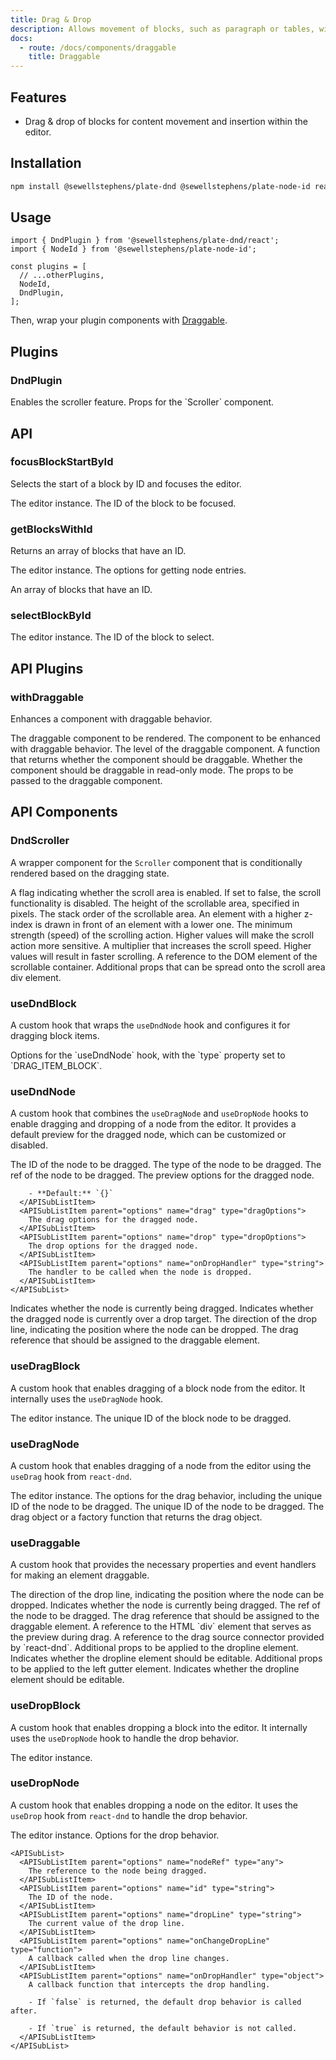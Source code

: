 ```yaml
---
title: Drag & Drop
description: Allows movement of blocks, such as paragraph or tables, within the editor.
docs:
  - route: /docs/components/draggable
    title: Draggable
---
```


<ComponentPreview name="playground-demo" id="dnd" />

<PackageInfo>

## Features

- Drag & drop of blocks for content movement and insertion within the editor.

</PackageInfo>

## Installation

```bash
npm install @sewellstephens/plate-dnd @sewellstephens/plate-node-id react-dnd react-dnd-html5-backend
```

## Usage

```tsx
import { DndPlugin } from '@sewellstephens/plate-dnd/react';
import { NodeId } from '@sewellstephens/plate-node-id';

const plugins = [
  // ...otherPlugins,
  NodeId,
  DndPlugin,
];
```

Then, wrap your plugin components with [Draggable](/docs/components/draggable).

## Plugins

### DndPlugin

<APIOptions>
<APIItem name="enableScroller" type="boolean" optional>
Enables the scroller feature.

</APIItem>
<APIItem name="scrollerProps" type="Partial<ScrollerProps>" optional>
Props for the `Scroller` component.

</APIItem>
</APIOptions>

## API

### focusBlockStartById

Selects the start of a block by ID and focuses the editor.

<APIParameters>
  <APIItem name="editor" type="LateEditor">
    The editor instance.
  </APIItem>
  <APIItem name="id" type="string">
    The ID of the block to be focused.
  </APIItem>
</APIParameters>

### getBlocksWithId

Returns an array of blocks that have an ID.

<APIParameters>
  <APIItem name="editor" type="LateEditor">
    The editor instance.
  </APIItem>
  <APIItem name="options" type="GetNodeEntriesOptions">
    The options for getting node entries.
  </APIItem>
</APIParameters>

<APIReturns>

<APIItem type="NodeEntry[]">

An array of blocks that have an ID.

</APIItem>

</APIReturns>

### selectBlockById

<APIParameters>
  <APIItem name="editor" type="LateEditor">
    The editor instance.
  </APIItem>
  <APIItem name="id" type="string">
    The ID of the block to select.
  </APIItem>
</APIParameters>

## API Plugins

### withDraggable

Enhances a component with draggable behavior.

<APIParameters>
  <APIItem name="Draggable" type="React.FC">
    The draggable component to be rendered.
  </APIItem>
  <APIItem name="Component" type="React.FC">
    The component to be enhanced with draggable behavior.
  </APIItem>
  <APIItem name="options" type="WithDraggableOptions" optional>
    <APISubList>
      <APISubListItem
        parent="options"
        name="level"
        type="number | null"
        optional
      >
        The level of the draggable component.
      </APISubListItem>
      <APISubListItem
        parent="options"
        name="filter"
        type="(editor: LateEditor, path: Path) => boolean"
        optional
      >
        A function that returns whether the component should be draggable.
      </APISubListItem>
      <APISubListItem
        parent="options"
        name="allowReadOnly"
        type="boolean"
        optional
      >
        Whether the component should be draggable in read-only mode.
      </APISubListItem>
      <APISubListItem parent="options" name="draggableProps" type="T" optional>
        The props to be passed to the draggable component.
      </APISubListItem>
    </APISubList>
  </APIItem>
</APIParameters>

## API Components

### DndScroller

A wrapper component for the `Scroller` component that is conditionally rendered based on the dragging state.

<APIState>
  <APIItem name="enabled" type="boolean">
    A flag indicating whether the scroll area is enabled. If set to false, the
    scroll functionality is disabled.
  </APIItem>
  <APIItem name="height" type="number">
    The height of the scrollable area, specified in pixels.
  </APIItem>
  <APIItem name="zIndex" type="number">
    The stack order of the scrollable area. An element with a higher z-index is
    drawn in front of an element with a lower one.
  </APIItem>
  <APIItem name="minStrength" type="number">
    The minimum strength (speed) of the scrolling action. Higher values will
    make the scroll action more sensitive.
  </APIItem>
  <APIItem name="strengthMultiplier" type="number">
    A multiplier that increases the scroll speed. Higher values will result in
    faster scrolling.
  </APIItem>
  <APIItem name="containerRef" type="RefObject&lt;any&gt;">
    A reference to the DOM element of the scrollable container.
  </APIItem>
  <APIItem name="scrollAreaProps" type="HTMLAttributes&lt;HTMLDivElement&gt;">
    Additional props that can be spread onto the scroll area div element.
  </APIItem>
</APIState>

### useDndBlock

A custom hook that wraps the `useDndNode` hook and configures it for dragging block items.

<APIParameters>
  <APIItem name="options" type="WithPartial<UseDndNodeOptions, 'type'>">
    Options for the `useDndNode` hook, with the `type` property set to
    `DRAG_ITEM_BLOCK`.
  </APIItem>
</APIParameters>

### useDndNode

A custom hook that combines the `useDragNode` and `useDropNode` hooks to enable dragging and dropping of a node from the editor. It provides a default preview for the dragged node, which can be customized or disabled.

<APIParameters>
  <APIItem name="options" type="UseDndNodeOptions">
    <APISubList>
      <APISubListItem parent="options" name="id" type="string">
        The ID of the node to be dragged.
      </APISubListItem>
      <APISubListItem parent="options" name="type" type="string">
        The type of the node to be dragged.
      </APISubListItem>
      <APISubListItem parent="options" name="nodeRef" type="any">
        The ref of the node to be dragged.
      </APISubListItem>
      <APISubListItem parent="options" name="preview" type="previewOptions">
        The preview options for the dragged node.

        - **Default:** `{}`
      </APISubListItem>
      <APISubListItem parent="options" name="drag" type="dragOptions">
        The drag options for the dragged node.
      </APISubListItem>
      <APISubListItem parent="options" name="drop" type="dropOptions">
        The drop options for the dragged node.
      </APISubListItem>
      <APISubListItem parent="options" name="onDropHandler" type="string">
        The handler to be called when the node is dropped.
      </APISubListItem>
    </APISubList>

  </APIItem>
</APIParameters>

<APIReturns>

<APIItem name="isDragging" type="boolean">
  Indicates whether the node is currently being dragged.
</APIItem>
<APIItem name="isOver" type="boolean">
  Indicates whether the dragged node is currently over a drop target.
</APIItem>
<APIItem name="dropLine" type="'' | 'top' | 'bottom'">
  The direction of the drop line, indicating the position where the node can be
  dropped.
</APIItem>
<APIItem name="dragRef" type="ConnectDragSource">
  The drag reference that should be assigned to the draggable element.
</APIItem>

</APIReturns>

### useDragBlock

A custom hook that enables dragging of a block node from the editor. It internally uses the `useDragNode` hook.

<APIParameters>
  <APIItem name="editor" type="LateEditor">
    The editor instance.
  </APIItem>
  <APIItem name="id" type="string">
    The unique ID of the block node to be dragged.
  </APIItem>
</APIParameters>

### useDragNode

A custom hook that enables dragging of a node from the editor using the `useDrag` hook from `react-dnd`.

<APIParameters>
  <APIItem name="editor" type="LateEditor">
    The editor instance.
  </APIItem>
  <APIItem name="options" type="UseDragNodeOptions">
    The options for the drag behavior, including the unique ID of the node to be
    dragged.
    <APISubList>
      <APISubListItem parent="options" name="id" type="string">
        The unique ID of the node to be dragged.
      </APISubListItem>
      <APISubListItem
        parent="options"
        name="item"
        type="DragObject | DragObjectFactory<DragObject>"
        optional
      >
        The drag object or a factory function that returns the drag object.
      </APISubListItem>
    </APISubList>
  </APIItem>
</APIParameters>

### useDraggable

A custom hook that provides the necessary properties and event handlers for making an element draggable.

<APIState>
  <APIItem name="DropLine" type="'' | 'top' | 'bottom'">
    The direction of the drop line, indicating the position where the node can
    be dropped.
  </APIItem>
  <APIItem name="isDragging" type="boolean">
    Indicates whether the node is currently being dragged.
  </APIItem>
  <APIItem name="nodeRef" type="React.RefObject">
    The ref of the node to be dragged.
  </APIItem>
  <APIItem name="dragRef" type="ConnectDragSource">
    The drag reference that should be assigned to the draggable element.
  </APIItem>
</APIState>

<APIReturns>
  <APIItem name="previewRef" type="React.RefObject">
    A reference to the HTML `div` element that serves as the preview during
    drag.
  </APIItem>
  <APIItem name="handleRef" type="ConnectDragSource">
    A reference to the drag source connector provided by `react-dnd`.
  </APIItem>
  <APIItem name="droplineProps" type="object">
    Additional props to be applied to the dropline element.
    <APISubList>
      <APISubListItem
        parent="droplineProps"
        name="contentEditable"
        type="boolean"
      >
        Indicates whether the dropline element should be editable.
      </APISubListItem>
    </APISubList>
  </APIItem>
  <APIItem name="gutterLeftProps" type="object">
    Additional props to be applied to the left gutter element.
    <APISubList>
      <APISubListItem
        parent="gutterLeftProps"
        name="contentEditable"
        type="boolean"
      >
        Indicates whether the dropline element should be editable.
      </APISubListItem>
    </APISubList>
  </APIItem>
</APIReturns>

### useDropBlock

A custom hook that enables dropping a block into the editor. It internally uses the `useDropNode` hook to handle the drop behavior.

<APIParameters>
  <APIItem name="editor" type="LateEditor">
    The editor instance.
  </APIItem>
  <APIItem name="options" type="Omit<UseDropNodeOptions, 'accept'>"></APIItem>
</APIParameters>

### useDropNode

A custom hook that enables dropping a node on the editor. It uses the `useDrop` hook from `react-dnd` to handle the drop behavior.

<APIParameters>
  <APIItem name="editor" type="LateEditor">
    The editor instance.
  </APIItem>
  <APIItem name="options" type="UseDropNodeOptions">
    Options for the drop behavior.

    <APISubList>
      <APISubListItem parent="options" name="nodeRef" type="any">
        The reference to the node being dragged.
      </APISubListItem>
      <APISubListItem parent="options" name="id" type="string">
        The ID of the node.
      </APISubListItem>
      <APISubListItem parent="options" name="dropLine" type="string">
        The current value of the drop line.
      </APISubListItem>
      <APISubListItem parent="options" name="onChangeDropLine" type="function">
        A callback called when the drop line changes.
      </APISubListItem>
      <APISubListItem parent="options" name="onDropHandler" type="object">
        A callback function that intercepts the drop handling.

        - If `false` is returned, the default drop behavior is called after.

        - If `true` is returned, the default behavior is not called.
      </APISubListItem>
    </APISubList>

  </APIItem>
</APIParameters>